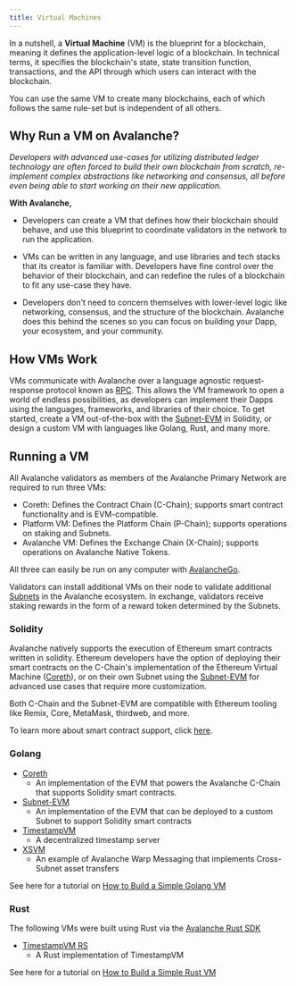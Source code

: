 ```yaml
---
title: Virtual Machines
---
```

In a nutshell, a **Virtual Machine** (VM) is the blueprint for a blockchain, meaning it defines the application-level logic of a blockchain. In technical terms, it specifies the blockchain's state, state transition function, transactions, and the API through which users can interact with the blockchain.

You can use the same VM to create many blockchains, each of which follows the same rule-set but is independent of all others.

Why Run a VM on Avalanche?[​](#why-run-a-vm-on-avalanche "Direct link to heading")
----------------------------------------------------------------------------------

_Developers with advanced use-cases for utilizing distributed ledger technology are often forced to build their own blockchain from scratch, re-implement complex abstractions like networking and consensus, all before even being able to start working on their new application._

**With Avalanche,**

*   Developers can create a VM that defines how their blockchain should behave, and use this blueprint to coordinate validators in the network to run the application.
    
*   VMs can be written in any language, and use libraries and tech stacks that its creator is familiar with. Developers have fine control over the behavior of their blockchain, and can redefine the rules of a blockchain to fit any use-case they have.
    
*   Developers don't need to concern themselves with lower-level logic like networking, consensus, and the structure of the blockchain. Avalanche does this behind the scenes so you can focus on building your Dapp, your ecosystem, and your community.
    

How VMs Work[​](#how-vms-work "Direct link to heading")
-------------------------------------------------------

VMs communicate with Avalanche over a language agnostic request-response protocol known as [RPC](https://en.wikipedia.org/wiki/Remote_procedure_call). This allows the VM framework to open a world of endless possibilities, as developers can implement their Dapps using the languages, frameworks, and libraries of their choice. To get started, create a VM out-of-the-box with the [Subnet-EVM](/build/subnets/c-chain--subnet) in Solidity, or design a custom VM with languages like Golang, Rust, and many more.

Running a VM[​](#running-a-vm "Direct link to heading")
-------------------------------------------------------

All Avalanche validators as members of the Avalanche Primary Network are required to run three VMs:

*   Coreth: Defines the Contract Chain (C-Chain); supports smart contract functionality and is EVM-compatible.
*   Platform VM: Defines the Platform Chain (P-Chain); supports operations on staking and Subnets.
*   Avalanche VM: Defines the Exchange Chain (X-Chain); supports operations on Avalanche Native Tokens.

All three can easily be run on any computer with [AvalancheGo](/nodes/quick-links).

Validators can install additional VMs on their node to validate additional [Subnets](/learn/subnets) in the Avalanche ecosystem. In exchange, validators receive staking rewards in the form of a reward token determined by the Subnets.

### Solidity[​](#solidity "Direct link to heading")

Avalanche natively supports the execution of Ethereum smart contracts written in solidity. Ethereum developers have the option of deploying their smart contracts on the C-Chain's implementation of the Ethereum Virtual Machine ([Coreth](https://github.com/ava-labs/coreth)), or on their own Subnet using the [Subnet-EVM](https://github.com/ava-labs/subnet-evm) for advanced use cases that require more customization.

Both C-Chain and the Subnet-EVM are compatible with Ethereum tooling like Remix, Core, MetaMask, thirdweb, and more.

To learn more about smart contract support, click [here](/build/dapps/end-to-end/launch-ethereum).

### Golang[​](#golang "Direct link to heading")

*   [Coreth](https://github.com/ava-labs/coreth)
    *   An implementation of the EVM that powers the Avalanche C-Chain that supports Solidity smart contracts.
*   [Subnet-EVM](https://github.com/ava-labs/subnet-evm)
    *   An implementation of the EVM that can be deployed to a custom Subnet to support Solidity smart contracts
*   [TimestampVM](https://github.com/ava-labs/timestampvm)
    *   A decentralized timestamp server
*   [XSVM](https://github.com/ava-labs/xsvm)
    *   An example of Avalanche Warp Messaging that implements Cross-Subnet asset transfers

See here for a tutorial on [How to Build a Simple Golang VM](/build/virtual-machines/golang-vms/simple-golang-vm)

### Rust[​](#rust "Direct link to heading")

The following VMs were built using Rust via the [Avalanche Rust SDK](https://crates.io/crates/avalanche-types)

*   [TimestampVM RS](https://github.com/ava-labs/timestampvm-rs)
    *   A Rust implementation of TimestampVM

See here for a tutorial on [How to Build a Simple Rust VM](/build/virtual-machines/rust-vms/setting-up-environment)